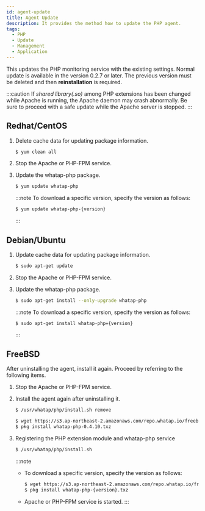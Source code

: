 ```yaml
---
id: agent-update
title: Agent Update
description: It provides the method how to update the PHP agent.
tags:
  - PHP
  - Update
  - Management
  - Application
---
```


This updates the PHP monitoring service with the existing settings. Normal update is available in the version 0.2.7 or later. The previous version must be deleted and then **reinstallation** is required.

:::caution
If _shared library(.so)_ among PHP extensions has been changed while Apache is running, the Apache daemon may crash abnormally. Be sure to proceed with a safe update while the Apache server is stopped.
:::

## Redhat/CentOS

1.  Delete cache data for updating package information.

    ```bash
    $ yum clean all
    ```

2.  Stop the Apache or PHP-FPM service.

3.  Update the whatap-php package.

    ```bash
    $ yum update whatap-php
    ```

    :::note
     To download a specific version, specify the version as follows:

    ```bash
    $ yum update whatap-php-{version}
    ```

    :::

## Debian/Ubuntu

1.  Update cache data for updating package information.

    ```bash
    $ sudo apt-get update
    ```

2.  Stop the Apache or PHP-FPM service.

3.  Update the whatap-php package.

    ```bash
    $ sudo apt-get install --only-upgrade whatap-php
    ```

    :::note
     To download a specific version, specify the version as follows:

    ```bash
    $ sudo apt-get install whatap-php={version}
    ```

    :::

## FreeBSD

After uninstalling the agent, install it again. Proceed by referring to the following items.

1.  Stop the Apache or PHP-FPM service.

2.  Install the agent again after uninstalling it.

    ```bash
    $ /usr/whatap/php/install.sh remove

    $ wget https://s3.ap-northeast-2.amazonaws.com/repo.whatap.io/freebsd/10/whatap-php-0.4.10.txz
    $ pkg install whatap-php-0.4.10.txz
    ```

3.  Registering the PHP extension module and whatap-php service

    ```bash
    $ /usr/whatap/php/install.sh
    ```

    :::note

    -   To download a specific version, specify the version as follows:

        ```bash
        $ wget https://s3.ap-northeast-2.amazonaws.com/repo.whatap.io/freebsd/10/whatap-php-{version}.txz
        $ pkg install whatap-php-{version}.txz
        ```
    -   Apache or PHP-FPM service is started.
        :::

